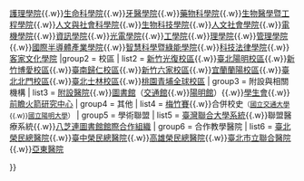 {{Navbox
| name       = 國立陽明交通大學
| title      = [[國立陽明交通大學]]
| titlestyle = 
| groupstyle = 
| navbar     = 
| state      = 
| image      = 
| group1 = 學院
| list1  = [[國立陽明交通大學醫學院|醫學院]]{{.w}}[[國立陽明交通大學護理學院|護理學院]]{{.w}}[[國立陽明交通大學生命科學院|生命科學院]]{{.w}}[[國立陽明交通大學牙醫學院|牙醫學院]]{{.w}}[[國立陽明交通大學藥物科學院|藥物科學院]]{{.w}}[[國立陽明交通大學生物醫學暨工程學院|生物醫學暨工程學院]]{{.w}}[[國立陽明交通大學人文與社會科學院|人文與社會科學院]]{{.w}}[[國立陽明交通大學生物科技學院|生物科技學院]]{{.w}}[[國立陽明交通大學人文社會學院|人文社會學院]]{{.w}}[[國立陽明交通大學電機學院|電機學院]]{{.w}}[[國立陽明交通大學資訊學院|資訊學院]]{{.w}}[[國立陽明交通大學光電學院|光電學院]]{{.w}}[[國立陽明交通大學工學院|工學院]]{{.w}}[[國立陽明交通大學理學院|理學院]]{{.w}}[[國立陽明交通大學管理學院|管理學院]]{{.w}}[[國立陽明交通大學國際半導體產業學院|國際半導體產業學院]]{{.w}}[[國立陽明交通大學智慧科學暨綠能學院|智慧科學暨綠能學院]]{{.w}}[[國立陽明交通大學科技法律學院|科技法律學院]]{{.w}}[[國立陽明交通大學客家文化學院|客家文化學院]]
|group2     = 校區
| list2     = [[國立陽明交通大學光復校區|新竹光復校區]]{{.w}}[[國立陽明交通大學台北陽明校區|臺北陽明校區]]{{.w}}[[國立陽明交通大學博愛校區|新竹博愛校區]]{{.w}}[[國立陽明交通大學臺南校區|臺南歸仁校區]]{{.w}}[[國立陽明交通大學六家校區|新竹六家校區]]{{.w}}[[國立陽明交通大學蘭陽校區|宜蘭蘭陽校區]]{{.w}}[[國立陽明交通大學台北北門校區|臺北北門校區]]{{.w}}[[國立陽明交通大學士林校區|臺北士林校區]]{{.w}}[[國立陽明交通大學桃園青埔全球校區|桃園青埔全球校區]]
| group3 = 附設與相關機構
| list3  = [[國立陽明交通大學附設醫院|附設醫院]]{{.w}}[[國立陽明交通大學圖書館|圖書館]]（[[國立陽明交通大學圖書館交通館|交通館]]{{.w}}[[國立陽明交通大學圖書館陽明館|陽明館]]）{{.w}}[[國立陽明交通大學學生會|學生會]]{{.w}}[[國立陽明交通大學前瞻火箭研究中心|前瞻火箭研究中心]]
| group4 = 其他
| list4  = [[梅竹賽]]{{.w}}合併校史<small>（[[國立交通大學]]{{.w}}[[國立陽明大學]]）</small>
| group5 = 學術聯盟
| list5  = [[臺灣聯合大學系統]]{{.w}}聯盟醫療系統{{.w}}[[八芝連圖書館館際合作組織]]
| group6 = 合作教學醫院 
| list6  = [[臺北榮民總醫院]]{{.w}}[[臺中榮民總醫院]]{{.w}}[[高雄榮民總醫院]]{{.w}}[[臺北市立聯合醫院]]{{.w}}[[亞東醫院]]

}}
<noinclude>{{Documentation}}</noinclude>